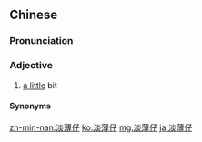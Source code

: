==Chinese==
{{zh-forms|type=21}}

===Pronunciation===
{{zh-pron
|mn=tām-po̍h-仔
|cat=a
}}

===Adjective===
{{zh-adj}}

# {{lb|zh|Min Nan}} [[a little]] bit

====Synonyms====
{{zh-dial|一點}}

[[zh-min-nan:淡薄仔]]
[[ko:淡薄仔]]
[[mg:淡薄仔]]
[[ja:淡薄仔]]